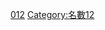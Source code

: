 {{整数
| nav_pre = Category:佛教名數
| list name = [[:分類:名数|:分類:名数]]
| list = {{Numbers digits|12|namespace=:Category:佛教名數}}{{Numbers digits|12|digit=10|namespace=:Category:佛教名數}}
| num=12
}}
[[Category:佛教並稱名詞|012]]
[[Category:名數12|Category:名數12]]